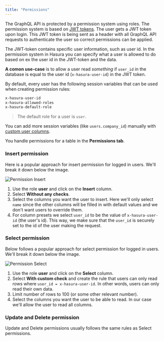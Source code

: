 ```yaml
---
title: "Permissions"
---
```


The GraphQL API is protected by a permission system using roles. The permission system is based on [JWT tokens](https://jwt.io/introduction/). The user gets a JWT token upon login. This JWT token is being sent as a header with all GraphQL API requests to authenticate the user so correct permissions can be applied.

The JWT-token contains specific user information, such as user id. In the permission system in Hasura you can specify what a user is allowed to do based on ex the user id in the JWT-token and the data.

**A comon use-case** is to allow a user read _something_ if `user_id` in the database is equal to the user id (`x-hasura-user-id`) in the JWT token.

By default, every user has the following session variables that can be used when creating permission rules:

```bash
x-hasura-user-id
x-hasura-allowed-roles
x-hasura-default-role
```

> The default role for a user is `user`.

You can add more session variables (like `users.company_id`) manually with [custom user columns](/auth/custom-user-columns).

You handle permissions for a table in the **Permissions tab**.

### Insert permission

Here is a popular approach for insert permission for logged in users. We'll break it down below the image.

![Permission Insert](/images/hasura/permission-insert.png)

1. Use the role **user** and click on the **Insert** column.
2. Select **Without any checks**.
3. Select the columns you want the user to insert. Here we'll only select `name` since the other columns will be filled in with default values and we don't want users to override them.
4. For column presets we select `user_id` to be the value of `x-hasura-user-id` (the user's id). This way, we make sure that the `user_id` is securely set to the id of the user making the request.

### Select permission

Below follows a popular approach for select permission for logged in users. We'll break it down below the image.

![Permission Select](/images/hasura/permission-select.png)

1. Use the role **user** and click on the **Select** column.
2. Select **With custom check** and create the rule that users can only read rows where `user_id = x-hasura-user-id`. In other words, users can only read their own data.
3. Limit number of rows to 100 (or some other relevant number).
4. Select the columns you want the user to be able to read. In our case we'll allow the user to read all columns.

### Update and Delete permission

Update and Delete permissions usually follows the same rules as Select permissions.
